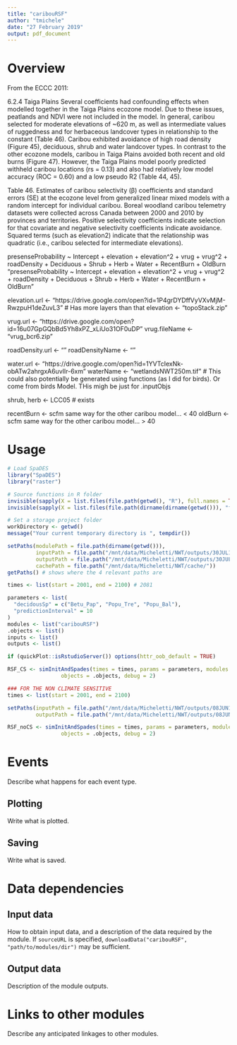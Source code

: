 ```yaml
---
title: "caribouRSF"
author: "tmichele"
date: "27 February 2019"
output: pdf_document
---
```


# Overview

From the ECCC 2011:

6.2.4 Taiga Plains
Several coefficients had confounding effects when modelled together in the Taiga Plains
ecozone model. Due to these issues, peatlands and NDVI were not included in the model. In
general, caribou selected for moderate elevations of ~620 m, as well as intermediate values of
ruggedness and for herbaceous landcover types in relationship to the constant (Table 46).
Caribou exhibited avoidance of high road density (Figure 45), deciduous, shrub and water
landcover types. In contrast to the other ecozone models, caribou in Taiga Plains avoided both
recent and old burns (Figure 47). However, the Taiga Plains model poorly predicted withheld
caribou locations (rs = 0.13) and also had relatively low model accuracy (ROC = 0.60) and a
low pseudo R2 (Table 44, 45).

Table 46. Estimates of caribou selectivity (β) coefficients and standard errors (SE) at the ecozone level from generalized linear mixed models with
a random intercept for individual caribou. Boreal woodland caribou telemetry datasets were collected across Canada between 2000 and 2010 by
provinces and territories. Positive selectivity coefficients indicate selection for that covariate and negative selectivity coefficients indicate
avoidance. Squared terms (such as elevation2) indicate that the relationship was quadratic (i.e., caribou selected for intermediate elevations).

presenseProbability ~ Intercept + elevation + elevation^2 + vrug + vrug^2 + roadDensity + Deciduous + Shrub + Herb + Water + RecentBurn + OldBurn
"presenseProbability ~ Intercept + elevation + elevation^2 + vrug + vrug^2 + roadDensity + Deciduous + Shrub + Herb + Water + RecentBurn + OldBurn"


elevation.url <- "https://drive.google.com/open?id=1P4grDYDffVyVXvMjM-RwzpuH1deZuvL3" # Has more layers than that
elevation <- "topoStack.zip"

vrug.url <- "https://drive.google.com/open?id=16u07GpGQbBd5Yh8xPZ_xLiUo31OF0uDP"
vrug.fileName <- "vrug_bcr6.zip"

roadDensity.url <- ""
roadDensityName <- ""

water.url <- "https://drive.google.com/open?id=1YVTcIexNk-obATw2ahrgxA6uvIlr-6xm"
waterName <- "wetlandsNWT250m.tif" # This could also potentially be generated using functions (as I did for birds). Or come from birds Model. THis migh be just for .inputObjs

shrub, herb <- LCC05 # exists 

recentBurn <- scfm same way for the other caribou model... < 40
oldBurn <- scfm same way for the other caribou model... > 40

# Usage

```r

# Load SpaDES
library("SpaDES")
library("raster")

# Source functions in R folder
invisible(sapply(X = list.files(file.path(getwd(), "R"), full.names = TRUE), FUN = source))
invisible(sapply(X = list.files(file.path(dirname(dirname(getwd())), "functions"), full.names = TRUE), FUN = source))

# Set a storage project folder
workDirectory <- getwd()
message("Your current temporary directory is ", tempdir())

setPaths(modulePath = file.path(dirname(getwd())), 
         inputPath = file.path("/mnt/data/Micheletti/NWT/outputs/30JUL19/run7/"), 
         outputPath = file.path("/mnt/data/Micheletti/NWT/outputs/30JUL19/RSF/"), 
         cachePath = file.path("/mnt/data/Micheletti/NWT/cache/"))
getPaths() # shows where the 4 relevant paths are

times <- list(start = 2001, end = 2100) # 2081

parameters <- list(
  "decidousSp" = c("Betu_Pap", "Popu_Tre", "Popu_Bal"),
  "predictionInterval" = 10
)
modules <- list("caribouRSF")
.objects <- list()
inputs <- list()
outputs <- list()

if (quickPlot::isRstudioServer()) options(httr_oob_default = TRUE)

RSF_CS <- simInitAndSpades(times = times, params = parameters, modules = modules,
                 objects = .objects, debug = 2)

### FOR THE NON CLIMATE SENSITIVE
times <- list(start = 2001, end = 2100)

setPaths(inputPath = file.path("/mnt/data/Micheletti/NWT/outputs/08JUN19_noCS/"), 
         outputPath = file.path("/mnt/data/Micheletti/NWT/outputs/08JUN19_noCS/RSF/"))

RSF_noCS <- simInitAndSpades(times = times, params = parameters, modules = modules,
                 objects = .objects, debug = 2)

```

# Events

Describe what happens for each event type.

## Plotting

Write what is plotted.

## Saving

Write what is saved.

# Data dependencies

## Input data

How to obtain input data, and a description of the data required by the module.
If `sourceURL` is specified, `downloadData("caribouRSF", "path/to/modules/dir")` may be sufficient.

## Output data

Description of the module outputs.

# Links to other modules

Describe any anticipated linkages to other modules.

